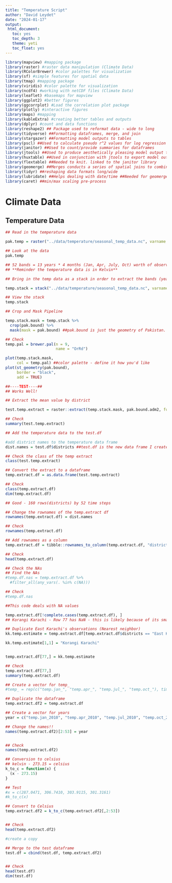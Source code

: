 ```yaml
---
title: "Temperature Script"
author: "David Leydet"
date: "2024-01-17"
output: 
 html_document:
   toc: yes
   toc_depth: 3
   theme: yeti
   toc_float: yes
---
```


```r


library(mapview) #mapping package
library(raster) #raster data manipulation (Climate Data)
library(RColorBrewer) #color palettes for visualization
library(sf) #simple features for spatial data
library(tmap) #mapping package
library(viridis) #color palette for visualization
library(ncdf4) #working with netCDF files (Climate Data)
library(leaflet) #basemaps for mapview
library(ggplot2) #better figures
library(ggcorrplot) #Load the correlation plot package
library(plotly) #interactive figures
library(maps) #mapping 
library(kableExtra) #creating better tables and outputs
library(dplyr) #count and data functions
library(reshape2) ## Package used to reformat data - wide to long
library(tidyverse) ##Formatting dataframes, merge, and join
library(stargazer) ##Formatting model outputs to tables
library(pscl) ##Used to calculate pseudo r^2 values for log regression models (poisson)
library(janitor) ##Used to count/provide summaries for dataframes
library(jtools) ##Used to produce aesthetically pleasing model output tables
library(huxtable) ##Used in conjunction with jtools to export model outputs
library(flextable) ##Needed to knit. linked to the janitor library
library(geomerge) ##Merges conducts a series of spatial joins to combine geospatial data ##Andrew Linke recommendation!!
library(tidyr) ##reshaping data formats long/wide
library(lubridate) ##Helps dealing with date/time ##Needed for geomerge
library(caret) ##min/max scaling pre-process


```


# **Climate Data**

## **Temperature Data**

```r
## Read in the temperature data

pak.temp = raster("../data/temperature/seasonal_temp_data.nc", varname = "t2m")

## Look at the data
pak.temp

## 52 bands = 13 years * 4 months (Jan, Apr, July, Oct) worth of observations
## **Reminder the temperature data is in Kelvin**

```


```r
## Bring in the temp data as a stack in order to extract the bands (year/month that you need)

temp.stack = stack("../data/temperature/seasonal_temp_data.nc", varname = "t2m")

## View the stack
temp.stack

```


```r
## Crop and Mask Pipeline

temp.stack.mask = temp.stack %>% 
  crop(pak.bound) %>% 
  mask(mask = pak.bound) ##pak.bound is just the geometry of Pakistan. This essentially "cuts" the raster stack by Pakistan

## Check
temp.pal = brewer.pal(n = 9, 
                      name = "OrRd")

plot(temp.stack.mask,
     col = temp.pal) ##color palette - define it how you'd like
plot(st_geometry(pak.bound),
     border = "black",
     add = TRUE)


```



```r
##----TEST----##
## Works Well!

## Extract the mean value by district

test.temp.extract = raster::extract(temp.stack.mask, pak.bound.adm2, fun = mean, na.rm = TRUE)

## Check
summary(test.temp.extract)
```



```r
## Add the temperature data to the test.df

#add district names to the temperature data frame
dist.names = test.df$districts ##test.df is the new data frame I created

## Check the class of the temp extract
class(test.temp.extract)

## Convert the extract to a dataframe
temp.extract.df = as.data.frame(test.temp.extract)

## Check
class(temp.extract.df)
dim(temp.extract.df)

## Good - 160 rows(districts) by 52 time steps

```



```r

## Change the rownames of the temp.extract df
rownames(temp.extract.df) = dist.names

## Check
rownames(temp.extract.df)

## Add rownames as a column
temp.extract.df = tibble::rownames_to_column(temp.extract.df, "districts")

## Check
head(temp.extract.df)

## Check the NAs
## Find the NAs
#temp.df.nas = temp.extract.df %>% 
  #filter_all(any_vars(. %in% c(NA)))

## Check
#temp.df.nas

##This code deals with NA values

temp.extract.df[!complete.cases(temp.extract.df), ]
## Korangi Karachi - Row 77 has NaN - this is likely because of its small size ~108 km2

## Duplicate East Karachi's observations (Nearest neighbor)
kk.temp.estimate = temp.extract.df[temp.extract.df$districts == "East Karachi", 1:53]

kk.temp.estimate[1,1] = "Korangi Karachi"


temp.extract.df[77,] = kk.temp.estimate

## Check
temp.extract.df[77,]
summary(temp.extract.df)
```


```r

## Create a vector for temp_
#temp_ = rep(c("temp.jan_", "temp.apr_", "temp.jul_", "temp.oct_"), times = 13)

## Duplicate the dataframe
temp.extract.df2 = temp.extract.df

## Create a vector for years
year = c("temp.jan_2010", "temp.apr_2010", "temp.jul_2010", "temp.oct_2010", "temp.jan_2011", "temp.apr_2011", "temp.jul_2011", "temp.oct_2011", "temp.jan_2012", "temp.apr_2012", "temp.jul_2012", "temp.oct_2012", "temp.jan_2013", "temp.apr_2013", "temp.jul_2013", "temp.oct_2013", "temp.jan_2014", "temp.apr_2014", "temp.jul_2014", "temp.oct_2014", "temp.jan_2015", "temp.apr_2015", "temp.jul_2015", "temp.oct_2015", "temp.jan_2016", "temp.apr_2016", "temp.jul_2016", "temp.oct_2016", "temp.jan_2017", "temp.apr_2017", "temp.jul_2017", "temp.oct_2017", "temp.jan_2018", "temp.apr_2018", "temp.jul_2018", "temp.oct_2018", "temp.jan_2019", "temp.apr_2019", "temp.jul_2019", "temp.oct_2019", "temp.jan_2020", "temp.apr_2020", "temp.jul_2020", "temp.oct_2020", "temp.jan_2021", "temp.apr_2021", "temp.jul_2021", "temp.oct_2021", "temp.jan_2022", "temp.apr_2022", "temp.jul_2022", "temp.oct_2022")

## Change the names!!
names(temp.extract.df2)[2:53] = year 


## Check
names(temp.extract.df2)


```


```r
## Conversion to celsius
## kelvin - 273.15 = celsius
k_to_c = function(x) {
  (x - 273.15)
}

## Test
#x = c(287.0471, 306.7410, 303.9115, 301.3161)
#k_to_c(x)

## Convert to Celsius
temp.extract.df2 = k_to_c(temp.extract.df2[,2:53])


## Check
head(temp.extract.df2)

```


```r
#create a copy

## Merge to the test dataframe
test.df = cbind(test.df, temp.extract.df2)


## Check 
head(test.df)
dim(test.df)
```
